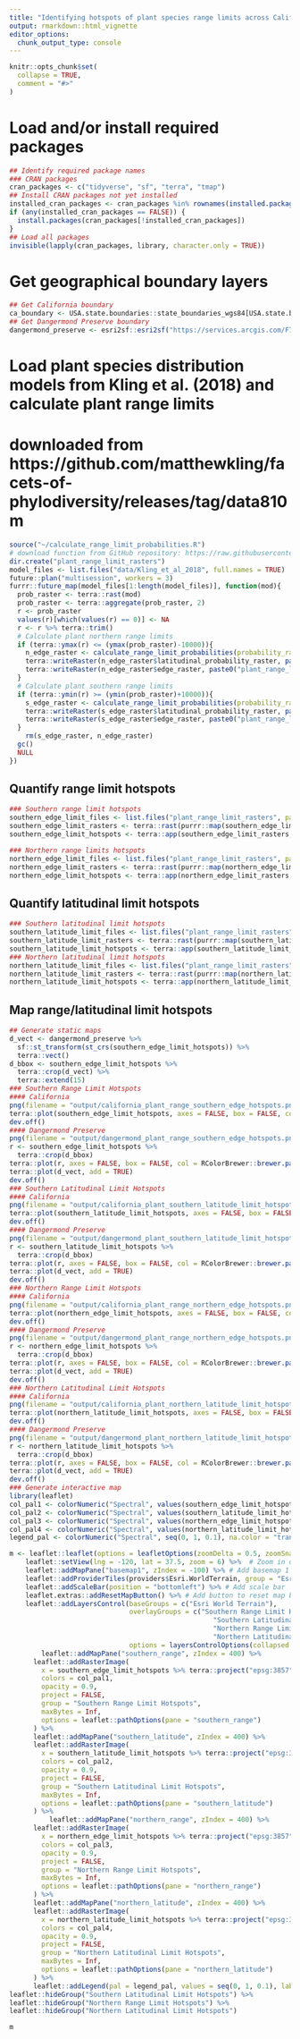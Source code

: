 ```yaml
---
title: "Identifying hotspots of plant species range limits across California"
output: rmarkdown::html_vignette
editor_options: 
  chunk_output_type: console
---
```


```r
knitr::opts_chunk$set(
  collapse = TRUE,
  comment = "#>"
)
```

# Load and/or install required packages
```r
## Identify required package names
### CRAN packages
cran_packages <- c("tidyverse", "sf", "terra", "tmap")
## Install CRAN packages not yet installed
installed_cran_packages <- cran_packages %in% rownames(installed.packages())
if (any(installed_cran_packages == FALSE)) {
  install.packages(cran_packages[!installed_cran_packages])
}
## Load all packages
invisible(lapply(cran_packages, library, character.only = TRUE))
```

# Get geographical boundary layers
```r
## Get California boundary
ca_boundary <- USA.state.boundaries::state_boundaries_wgs84[USA.state.boundaries::state_boundaries_wgs84$STATE_ABBR == "CA", ]
## Get Dangermond Preserve boundary
dangermond_preserve <- esri2sf::esri2sf("https://services.arcgis.com/F7DSX1DSNSiWmOqh/arcgis/rest/services/jldp_boundary/FeatureServer/2")
```

# Load plant species distribution models from Kling et al. (2018) and calculate plant range limits
# downloaded from https://github.com/matthewkling/facets-of-phylodiversity/releases/tag/data810m
```r
source("~/calculate_range_limit_probabilities.R")
# download function from GitHub repository: https://raw.githubusercontent.com/elimia-analytics/Dangermond-Biodiversity/refs/heads/main/calculate_range_limit_probabilities.R
dir.create("plant_range_limit_rasters")
model_files <- list.files("data/Kling_et_al_2018", full.names = TRUE)
future::plan("multisession", workers = 3)
furrr::future_map(model_files[1:length(model_files)], function(mod){
  prob_raster <- terra::rast(mod)
  prob_raster <- terra::aggregate(prob_raster, 2)
  r <- prob_raster
  values(r)[which(values(r) == 0)] <- NA
  r <- r %>% terra::trim()
  # Calculate plant northern range limits
  if (terra::ymax(r) <= (ymax(prob_raster)-10000)){
    n_edge_raster <- calculate_range_limit_probabilities(probability_raster = prob_raster, limit = "northern")
    terra::writeRaster(n_edge_raster$latitudinal_probability_raster, paste0("plant_range_limit_rasters/", prob_raster %>% names(), "_northern_probability.tif"), overwrite = TRUE)
    terra::writeRaster(n_edge_raster$edge_raster, paste0("plant_range_limit_rasters/", prob_raster %>% names(), "_northern_edge_limit.tif"), overwrite = TRUE)
  }
  # Calculate plant southern range limits
  if (terra::ymin(r) >= (ymin(prob_raster)+10000)){
    s_edge_raster <- calculate_range_limit_probabilities(probability_raster = prob_raster, limit = "southern")
    terra::writeRaster(s_edge_raster$latitudinal_probability_raster, paste0("plant_range_limit_rasters/", prob_raster %>% names(), "_southern_probability.tif"), overwrite = TRUE)    
    terra::writeRaster(s_edge_raster$edge_raster, paste0("plant_range_limit_rasters/", prob_raster %>% names(), "_southern_edge_limit.tif"), overwrite = TRUE)
  }
    rm(s_edge_raster, n_edge_raster)
  gc()
  NULL
})
```

## Quantify range limit hotspots
```r
### Southern range limit hotspots
southern_edge_limit_files <- list.files("plant_range_limit_rasters", pattern = "southern_edge_limit.tif", full.names = TRUE)
southern_edge_limit_rasters <- terra::rast(purrr::map(southern_edge_limit_files, terra::rast))
southern_edge_limit_hotspots <- terra::app(southern_edge_limit_rasters, sum, na.rm = TRUE)

### Northern range limits hotspots
northern_edge_limit_files <- list.files("plant_range_limit_rasters", pattern = "northern_edge_limit.tif", full.names = TRUE)
northern_edge_limit_rasters <- terra::rast(purrr::map(northern_edge_limit_files, terra::rast))
northern_edge_limit_hotspots <- terra::app(northern_edge_limit_rasters, sum, na.rm = TRUE)
```

## Quantify latitudinal limit hotspots
```r
### Southern latitudinal limit hotspots
southern_latitude_limit_files <- list.files("plant_range_limit_rasters", pattern = "southern_probability.tif", full.names = TRUE)
southern_latitude_limit_rasters <- terra::rast(purrr::map(southern_latitude_limit_files, terra::rast))
southern_latitude_limit_hotspots <- terra::app(southern_latitude_limit_rasters, sum, na.rm = TRUE)
### Northern latitudinal limit hotspots
northern_latitude_limit_files <- list.files("plant_range_limit_rasters", pattern = "northern_probability.tif", full.names = TRUE)
northern_latitude_limit_rasters <- terra::rast(purrr::map(northern_latitude_limit_files, terra::rast))
northern_latitude_limit_hotspots <- terra::app(northern_latitude_limit_rasters, sum, na.rm = TRUE)
```

## Map range/latitudinal limit hotspots
```r
## Generate static maps
d_vect <- dangermond_preserve %>% 
  sf::st_transform(st_crs(southern_edge_limit_hotspots)) %>% 
  terra::vect()
d_bbox <- southern_edge_limit_hotspots %>% 
  terra::crop(d_vect) %>% 
  terra::extend(15)
### Southern Range Limit Hotspots
#### California
png(filename = "output/california_plant_range_southern_edge_hotspots.png")
terra::plot(southern_edge_limit_hotspots, axes = FALSE, box = FALSE, col = RColorBrewer::brewer.pal(9, "Spectral"))
dev.off()
#### Dangermond Preserve
png(filename = "output/dangermond_plant_range_southern_edge_hotspots.png")
r <- southern_edge_limit_hotspots %>% 
  terra::crop(d_bbox)
terra::plot(r, axes = FALSE, box = FALSE, col = RColorBrewer::brewer.pal(9, "Spectral"))
terra::plot(d_vect, add = TRUE)
dev.off()
### Southern Latitudinal Limit Hotspots
#### California
png(filename = "output/california_plant_southern_latitude_limit_hotspots.png")
terra::plot(southern_latitude_limit_hotspots, axes = FALSE, box = FALSE, col = RColorBrewer::brewer.pal(9, "Spectral"))
dev.off()
#### Dangermond Preserve
png(filename = "output/dangermond_plant_southern_latitude_limit_hotspots.png")
r <- southern_latitude_limit_hotspots %>% 
  terra::crop(d_bbox)
terra::plot(r, axes = FALSE, box = FALSE, col = RColorBrewer::brewer.pal(9, "Spectral"))
terra::plot(d_vect, add = TRUE)
dev.off()
### Northern Range Limit Hotspots
#### California
png(filename = "output/california_plant_range_northern_edge_hotspots.png")
terra::plot(northern_edge_limit_hotspots, axes = FALSE, box = FALSE, col = RColorBrewer::brewer.pal(9, "Spectral"))
dev.off()
#### Dangermond Preserve
png(filename = "output/dangermond_plant_range_northern_edge_hotspots.png")
r <- northern_edge_limit_hotspots %>% 
  terra::crop(d_bbox)
terra::plot(r, axes = FALSE, box = FALSE, col = RColorBrewer::brewer.pal(9, "Spectral"))
terra::plot(d_vect, add = TRUE)
dev.off()
### Northern Latitudinal Limit Hotspots
#### California
png(filename = "output/california_plant_northern_latitude_limit_hotspots.png")
terra::plot(northern_latitude_limit_hotspots, axes = FALSE, box = FALSE, col = RColorBrewer::brewer.pal(9, "Spectral"))
dev.off()
#### Dangermond Preserve
png(filename = "output/dangermond_plant_northern_latitude_limit_hotspots.png")
r <- northern_latitude_limit_hotspots %>% 
  terra::crop(d_bbox)
terra::plot(r, axes = FALSE, box = FALSE, col = RColorBrewer::brewer.pal(9, "Spectral"))
terra::plot(d_vect, add = TRUE)
dev.off()
### Generate interactive map
library(leaflet)
col_pal1 <- colorNumeric("Spectral", values(southern_edge_limit_hotspots), na.color = "transparent")
col_pal2 <- colorNumeric("Spectral", values(southern_latitude_limit_hotspots), na.color = "transparent")
col_pal3 <- colorNumeric("Spectral", values(northern_edge_limit_hotspots), na.color = "transparent")
col_pal4 <- colorNumeric("Spectral", values(northern_latitude_limit_hotspots), na.color = "transparent")
legend_pal <- colorNumeric("Spectral", seq(0, 1, 0.1), na.color = "transparent")

m <- leaflet::leaflet(options = leafletOptions(zoomDelta = 0.5, zoomSnap = 0, attributionControl = FALSE)) %>% # Open new leaflet web map
    leaflet::setView(lng = -120, lat = 37.5, zoom = 6) %>%  # Zoom in on North America
    leaflet::addMapPane("basemap1", zIndex = -100) %>% # Add basemap 1
    leaflet::addProviderTiles(providers$Esri.WorldTerrain, group = "Esri World Terrain", options = list(pathOptions(pane = "basemap1"))) %>%
    leaflet::addScaleBar(position = "bottomleft") %>% # Add scale bar
    leaflet.extras::addResetMapButton() %>% # Add button to reset map bounds
    leaflet::addLayersControl(baseGroups = c("Esri World Terrain"),
                              overlayGroups = c("Southern Range Limit Hotspots",
                                                   "Southern Latitudinal Limit Hotspots",
                                                   "Northern Range Limit Hotspots",
                                                   "Northern Latitudinal Limit Hotspots"),
                              options = layersControlOptions(collapsed = TRUE), position = "topleft") %>% 
        leaflet::addMapPane("southern_range", zIndex = 400) %>%
      leaflet::addRasterImage(
        x = southern_edge_limit_hotspots %>% terra::project("epsg:3857"),
        colors = col_pal1,
        opacity = 0.9,
        project = FALSE,
        group = "Southern Range Limit Hotspots",
        maxBytes = Inf,
        options = leaflet::pathOptions(pane = "southern_range")
      ) %>% 
      leaflet::addMapPane("southern_latitude", zIndex = 400) %>%
      leaflet::addRasterImage(
        x = southern_latitude_limit_hotspots %>% terra::project("epsg:3857"),
        colors = col_pal2,
        opacity = 0.9,
        project = FALSE,
        group = "Southern Latitudinal Limit Hotspots",
        maxBytes = Inf,
        options = leaflet::pathOptions(pane = "southern_latitude")
      ) %>% 
          leaflet::addMapPane("northern_range", zIndex = 400) %>%
      leaflet::addRasterImage(
        x = northern_edge_limit_hotspots %>% terra::project("epsg:3857"),
        colors = col_pal3,
        opacity = 0.9,
        project = FALSE,
        group = "Northern Range Limit Hotspots",
        maxBytes = Inf,
        options = leaflet::pathOptions(pane = "northern_range")
      ) %>% 
      leaflet::addMapPane("northern_latitude", zIndex = 400) %>%
      leaflet::addRasterImage(
        x = northern_latitude_limit_hotspots %>% terra::project("epsg:3857"),
        colors = col_pal4,
        opacity = 0.9,
        project = FALSE,
        group = "Northern Latitudinal Limit Hotspots",
        maxBytes = Inf,
        options = leaflet::pathOptions(pane = "northern_latitude")
      ) %>%
      leaflet::addLegend(pal = legend_pal, values = seq(0, 1, 0.1), labels = c(""), position = "bottomleft") %>%  # Add legend to describe layers to be mapped
leaflet::hideGroup("Southern Latitudinal Limit Hotspots") %>% 
leaflet::hideGroup("Northern Range Limit Hotspots") %>%
leaflet::hideGroup("Northern Latitudinal Limit Hotspots")

m

```
